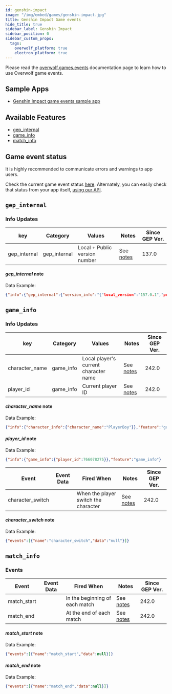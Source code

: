 ```yaml
---
id: genshin-impact
image: "/img/embed/games/genshin-impact.jpg"
title: Genshin Impact Game events
hide_title: true
sidebar_label: Genshin Impact
sidebar_position: 0
sidebar_custom_props:
  tags:
    overwolf_platform: true
    electron_platform: true
---
```


<!-- GENERATED USING /scripts/generate.js -->

<head>
  <meta name="keywords" content="API for Genshin Impact, Genshin Impact API, SDK for Genshin Impact, Genshin Impact SDK"/>
</head>

<GameInfo gameId={21656} page="docs" />

Please read the [overwolf.games.events](/api/live-game-data) documentation page to learn how to use Overwolf game events.


## Sample Apps
* [Genshin Impact game events sample app](https://github.com/overwolf/events-sample-app)

## Available Features

* [gep_internal](#gep_internal)
* [game_info](#game_info)
* [match_info](#match_info)

## Game event status

It is highly recommended to communicate errors and warnings to app users. 

Check the current game event status [here](/status/). Alternately, you can easily check that status from your app itself, [using our API](/topics/using-events/how-to-check-events-status-from-app).

## `gep_internal`

### Info Updates

key          | Category    | Values                    | Notes                 | Since GEP Ver. |
------------ | ------------| ------------------------- | --------------------- | ------------- | 
gep_internal | gep_internal| Local + Public version number|See [notes](#gep_internal-note)|   137.0       |

#### *gep_internal* note

Data Example:

```json
{"info":{"gep_internal":{"version_info":"{"local_version":"157.0.1","public_version":"157.0.1","is_updated":true}"}},"feature":"gep_internal"}
```

## `game_info`

### Info Updates

key          | Category    | Values                    | Notes                 | Since GEP Ver. |
------------ | ------------| ------------------------- | --------------------- | ------------- | 
character_name | game_info | Local player's current character name |See [notes](#character_name-note)|   242.0       |
player_id | game_info | Current player ID |See [notes](#player_id-note)|   242.0       |

#### *character_name* note

Data Example:
```json
{"info":{"character_info":{"character_name":"PlayerBoy"}},"feature":"game_info"}
```

#### *player_id* note

Data Example:
```json
{"info":{"game_info":{"player_id":766078275}},"feature":"game_info"}
```
Event       | Event Data   | Fired When    | Notes                                  | Since GEP Ver. |
------------| -------------| --------------| -------------------------------------- | ---------------|
character_switch|          | When the player switch the character| See [notes](#character_switch-note) |242.0|

#### *character_switch* note

Data Example:

```json
{"events":[{"name":"character_switch","data":"null"}]}
```

## `match_info`

### Events

Event       | Event Data   | Fired When    | Notes                                  | Since GEP Ver. |
------------| -------------| --------------| -------------------------------------- | ---------------|
match_start |              | In the beginning of each match| See [notes](#match_start-note) |242.0|
match_end   |              | At the end of each match| See [notes](#match_end-note) |242.0|

#### *match_start* note

Data Example:

```json
{"events":[{"name":"match_start","data":null}]}
```

#### *match_end* note

Data Example:

```json
{"events":[{"name":"match_end","data":null}]}
```
